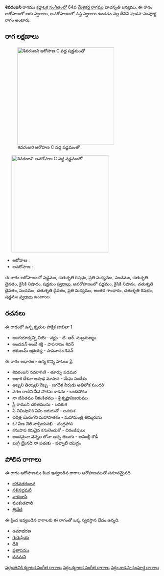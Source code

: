{{Infobox ragam
	| name          	= శివరంజని
	| synonym	    	= 
	| mela          	= 
	| chakra        	= 
	| janaka        	= 
	| type          	= శాడవ-సంపూర్ణ
	| arohanam      	= {{svaraC|S|R2|M2|P|D2|N2|S'}} 
	| avarohanam    	= {{svaraC|S'|N2|D2|P|D2|M2|G3|R2|S}}
	| jeeva         	=
	| chhaya        	=
	| nyasa         	=
	| vishesha      	= 
	| equivalent  		= 
}}
{{కర్ణాటక సంగీత రాగాలు}}
'''శివరంజని''' రాగము [[కర్ణాటక సంగీతం]]లో 64వ [[మేళకర్త రాగము]] వాచస్పతి జన్యము.  ఈ రాగం ఆరోహణలో ఆరు స్వరాలు, అవరోహణంలో సప్త స్వరాలు ఉండడం వల్ల దీనిని షాడవ-సంపూర్ణ రాగం అంటారు.


==రాగ లక్షణాలు==
[[Image:shivaranjani_ar_kb2wiki.png|thumb|right|316px|''శివరంజని'' ఆరోహణ C వద్ద షడ్జమంతో]]
	[[Image:shivaranjani_av_kb2wiki.png|thumb|right|316px|''శివరంజని'' అవరోహణ C వద్ద షడ్జమంతో]]

* ఆరోహణ : {{svaraC|S|R2|M2|P|D2|N2|S'}} 
* అవరోహణ : {{svaraC|S'|N2|D2|P|D2|M2|G3|R2|S}}

ఈ రాగం ఆరోహణంలో షడ్జమం, చతుశృతి రిషభం, ప్రతి మధ్యమం, పంచమం, చతుశృతి దైవతం, కైసికి నిషాదం, షడ్జమం [[స్వరాలు]], అవరోహణంలో షడ్జమం, కైసికి నిషాదం, చతుశృతి దైవతం, పంచమం, చతుశృతి దైవతం, ప్రతి మధ్యమం, అంతర గాంధారం, చతుశృతి రిషభం, షడ్జమం [[స్వరాలు]] ఉంటాయి.

==రచనలు==
ఈ రాగంలో ఉన్న కృతుల పాక్షిక జాబితా [https://github.com/ssrihari/ragavardhini/blob/master/ragas/kritis.psv]
* అంగయార్కన్ని నియె--వర్ణం - టి. ఆర్. సుబ్రమణ్యం
* ఆండవన్ అంబే శక్తి - పాపనాసం  శివన్
* తరుణమ్ ఇదైయ్య - పాపనాసం  శివన్

ఈ రాగం ఆధారంగా ఉన్న కొన్ని పాటలు [http://rksanka.tripod.com/music/rslist.html].
* శివరంజని నవరాగిణి - తూర్పు పడమర
* ఆకాశ దేశనా ఆషాఢ మాసాన - మేఘ సందేశం
* అబ్బని తియ్యని దెబ్బ - జగదేక వీరుడు అతిలోక సుందరి
* వగల రాణివి నీవె సొగసు కాడను - బందిపోటు
* నా జీవితము నీకంకితము - శ్రీ కృష్ణావిజయము
* స్రీ రాముని చరితమును - లవకుశ
* ఏ నిమిషానికి ఏమి జరుగునో - లవకుశ
* చరిత్ర యెరుగని మహాపాతకం - మహామంత్రి తిమ్మరుసు
* ఓ! వీణ చెలి నాప్రియసఖి - చంద్రహాస
* కనుపాప కరువైన కనులెందుకో - చిరంజీవులు
* అందమైనా వెన్నెల లోనా అచ్చ తెలుగు - అసెంబ్లీ రౌడీ
* బుగ్గి యైనది నా బతుకు - పల్నాటి యుద్ధం




==పోలిన రాగాలు==
ఈ రాగం ఆరోహణము కింద ఇవ్వబడిన రాగాల ఆరోహణముతో సమానమైనది.
* [[భగవతరంజన]]
* [[నళినభ్రమరీ]]
* [[వారణాసి]]
* [[ముకుతవాలి]]
* [[త్రివేణి]]

ఈ క్రింద ఇవ్వబడిన రాగాలకు ఈ రాగంతో ఒక్క స్వరస్థాన భేదం ఉన్నది.
* [[ఉమాభరణ]]
* [[గురుప్రియ]]
* [[దేశి]]
* [[ప్రతాపము]]
* [[నసమని]]



[[వర్గం:తెవికి కర్ణాటక సంగీత రాగాలు]]
[[వర్గం:కర్ణాటక సంగీత రాగాలు]]
[[వర్గం:శాడవ-సంపూర్ణ రాగాలు]]